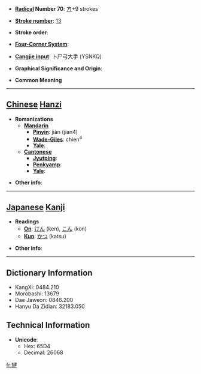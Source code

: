 * '''[[Wiktionary:Chinese radical index| Radical]] Number 70''': [[Wiktionary:Chinese radical index 方|方]]+9 strokes

* '''[[Wiktionary:Chinese total strokes index|Stroke number]]''': [[Wiktionary:Chinese total strokes index 13|13]]

* '''Stroke order''': 

* '''[[Wiktionary:Chinese four corner index|Four-Corner System]]''': 

* '''[[Wiktionary:Chinese Cangjie index|Cangjie input]]''': 卜尸弓大手 (YSNKQ)

* '''Graphical Significance and Origin''': 

* '''Common Meaning'''

----

== [[Chinese]] [[Hanzi]] ==

* '''Romanizations'''
** '''[[Mandarin]]'''
*** '''[[Pinyin]]''': jiàn (jian4)
*** '''[[Wade-Giles]]''': chien<sup>4</sup>
*** '''[[Yale]]''': 
** '''[[Cantonese]]'''
*** '''[[Jyutping]]''':
*** '''[[Penkyamp]]''': 
*** '''[[Yale]]''': 

* '''Other info''': 

----

== [[Japanese]] [[Kanji]] ==

* '''Readings'''
** '''[[On]]''': [[けん]] (ken), [[こん]] (kon)
** '''[[Kun]]''': [[かつ]] (katsu)

* '''Other info''':  

----

== Dictionary Information ==

* KangXi: 0484.210
* Morobashi: 13679
* Dae Jaweon: 0846.200
* Hanyu Da Zidian: 32183.050

== Technical Information ==

* '''Unicode''':
** Hex: 65D4
** Decimal: 26068

[[fr:旔]]